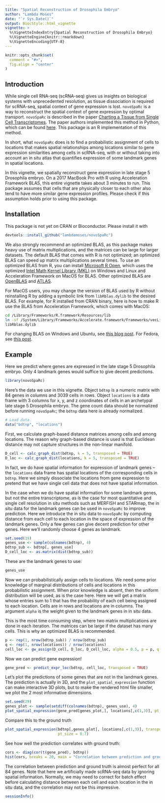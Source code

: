 ```yaml
---
title: "Spatial Reconstruction of Drosophila Embryo"
author: "Lambda Moses"
date: "`r Sys.Date()`"
output: BiocStyle::html_vignette
vignette: >
  %\VignetteIndexEntry{Spatial Reconstruction of Drosophila Embryo}
  %\VignetteEngine{knitr::rmarkdown}
  %\VignetteEncoding{UTF-8}
---
```


```r
knitr::opts_chunk$set(
  comment = "#>",
  fig.align = "center"
)
```

## Introduction
While single cell RNA-seq (scRNA-seq) gives us insights on biological systems with unprecedented resolution, as tissue dissociation is required for scRNA-seq, spatial context of gene expression is lost. `novoSpaRc` is a way to reconstruct the spatial context of gene expression by optimal transport. `novoSpaRc` is described in the paper [Charting a Tissue from Single Cell Transcriptomes](https://www.biorxiv.org/content/10.1101/456350v1). The paper authors implemented this method in Python, which can be found [here](https://github.com/rajewsky-lab/novosparc). This package is an R implementation of this method.

In short, what `novoSpaRc` does is to find a probabilistic assignment of cells to locations that makes spatial relationships among locations similar to gene expression similarities among cells in scRNA-seq, with or without taking into account an in situ atlas that quantifies expression of some landmark genes in spatial locations. 

In this vignette, we spatially reconstruct gene expression in late stage 5 Drosophila embryo. On a 2017 MacBook Pro with R using Acceleration Framework BLAS, this entire vignette takes about 3 minutes to run. This package assumes that cells that are physically closer to each other also tend to have more similar gene expression profiles. Please check if this assumption holds prior to using this package.

## Installation
This package is not yet on CRAN or Bioconductor. Please install it with 
```r
devtools::install_github("lambdamoses/novoSpaRc")
```

We also strongly recommend an optimized BLAS, as this package makes heavy use of matrix multiplications, and the matrices can be large for larger datasets. The default BLAS that comes with R is not optimized; an optimized BLAS can speed up matrix multiplications several times. To use an optimized BLAS from R, you can install [Microsoft R Open](https://mran.microsoft.com/open), which uses the optimized [Intel Math Kernel Library (MKL)](https://software.intel.com/en-us/mkl) on Windows and Linux and Acceleration Framework on MacOS for BLAS. Other optimized BLAS are [OpenBLAS](https://www.openblas.net) and [ATLAS](http://math-atlas.sourceforge.net).

For MacOS users, you may change the version of BLAS used by R without reinstalling R by adding a symbolic link from `libRblas.dylib` to the desired BLAS. For example, for R installed from CRAN binary, here is how to make R use the BLAS from Acceleration Framework, which comes with MacOS:

```bash
cd /Library/Frameworks/R.framework/Resources/lib
ln -sf /System/Library/Frameworks/Accelerate.framework/Frameworks/vecLib.framework/libBLAS.dylib \
libRblas.dylib
```

For changing BLAS on Windows and Ubuntu, see [this blog post](http://brettklamer.com/diversions/statistical/faster-blas-in-r/). For Fedora, see [this post](https://loveshack.fedorapeople.org/blas-subversion.html).

## Example
Here we predict where genes are expressed in the late stage 5 Drosophila embryo. Only 4 landmark genes would suffice to give decent predictions. 
```r
library(novoSpaRc)
```

Here's the data we use in this vignette. Object `bdtnp` is a numeric matrix with 84 genes in columns and 3039 cells in rows. Object `locations` is a data frame with 3 columns for x, y, and z coordinates of cells in an archetypal late stage 5 Drosophila embryo. The gene count data should be normalized before running `novoSpaRc`; the `bdtnp` data here is already normalized.

```r
# Load data
data("bdtnp", "locations")
```

First, we calculate graph-based distance matrices among cells and among locations. The reason why graph-based distance is used is that Euclidean distance may not capture structures in the non-linear manifold. 
```r
D_cell <- calc_graph_dist(bdtnp, k = 5, transposed = TRUE)
D_loc <- calc_graph_dist(locations, k = 5, transposed = TRUE)
```

In fact, we do have spatial information for expression of landmark genes -- the `locations` data frame has spatial locations of the corresponding cells in `bdtnp`. Here we simply dissociate the locations from gene expression to pretend that we have single cell data that does not have spatial information. 

In the case when we do have spatial information for some landmark genes, but not the entire transcriptome, as is the case for most quantitative and single cell resolution in situ methods such as MERFISH and STARmap, the in situ data for the landmark genes can be used in `novoSpaRc` to improve prediction. Here we introduce the in situ data to `novoSpaRc` by computing distance from each cell to each location in the space of expression of the landmark genes. Only a few genes can give decent prediction for other genes. Here we'll randomly choose 4 genes as landmark.

```r
set.seed(19)
genes_use <- sample(colnames(bdtnp), 4)
bdtnp_sub <- bdtnp[, genes_use]
D_cell_loc <- as.matrix(dist(bdtnp_sub))
```

These are the landmark genes to use:
```r
genes_use
```

Now we can probabilistically assign cells to locations. We need some prior knowledge of marginal distributions of cells and locations in this probabilistic assignment. When prior knowledge is absent, then the uniform distribution will be used, as is the case here. Here we will get a matrix whose entries sum to 1 that has the probability of each cell being assigned to each location. Cells are in rows and locations are in columns. The argument `alpha` is the weight given to the landmark genes in in situ data. 

This is the most time consuming step, where two matrix multiplications are done in each iteration. The matrices can be large if the dataset has many cells. This is why an optimized BLAS is recommended.

```r
p <- rep(1, nrow(bdtnp_sub)) / nrow(bdtnp_sub)
q <- rep(1, nrow(locations)) / nrow(locations)
cell_loc <- gw_assign(D_cell, D_loc, D_cell_loc, alpha = 0.5, p = p, q = q, check_every = 1)
```

Now we can predict gene expression!
```r
gene_pred <- predict_expr_loc(bdtnp, cell_loc, transposed = TRUE)
```

Let's plot the predictions of some genes that are not in the landmark genes. The prediction is actually in 3D, and the `plot_spatial_expression` function can make interactive 3D plots, but to make the rendered html file smaller, we plot the 2 most informative dimensions.
```r
set.seed(29)
genes_plot <- sample(setdiff(colnames(bdtnp), genes_use), 4)
plot_spatial_expression(gene_pred[genes_plot,], locations[,c(1,3)], pt_size = 0.7)
```

Compare this to the ground truth
```r
plot_spatial_expression(bdtnp[,genes_plot], locations[,c(1,3)], transposed = TRUE, 
                        pt_size = 0.7)
```

See how well the prediction correlates with ground truth:
```r
cors <- diag(cor(t(gene_pred), bdtnp))
hist(cors, breaks = 20, main = "Correlation between prediction and ground truth")
```

The correlation between prediction and ground truth is almost perfect for all 84 genes. Note that here we artificially made scRNA-seq data by ignoring spatial information. Normally, we may need to correct for batch effect before calculating distance between each cell and each location in the in situ data, and the correlation may not be this impressive.

```r
sessionInfo()
```


